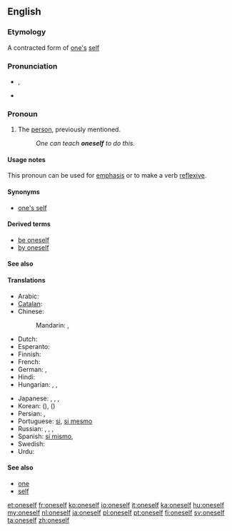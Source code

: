 ==English==

===Etymology===
A contracted form of [[one]][['s]] [[self]]

===Pronunciation===
* {{IPA|/wʌnˈsɛlf/}}, {{X-SAMPA|/wVn"sElf/}}
* {{audio|en-us-oneself.ogg|Audio (US)}}

===Pronoun===
{{en-pron|reflexive form of the indefinite pronoun|one|sometimes two words:|one's self}}

# The [[person]], previously mentioned.
#: ''One can teach '''oneself''' to do this.''

====Usage notes====
This pronoun can be used for [[emphasis]] or to make a verb [[reflexive]].

====Synonyms====
* [[one's self]]

====Derived terms====
* [[be oneself]]
* [[by oneself]]

====See also====
{{English personal pronouns}}

====Translations====
{{trans-top|The person, previously mentioned}}
* Arabic: {{t|ar|نفس|tr=nafs|sc=Arab}}
* [[Catalan]]: {{t-|ca|es}}
* Chinese:
*: Mandarin: {{t|zh|自己|tr=zìjǐ|sc=Hani}}, {{t|zh|自身|tr=zìshēn|sc=Hani}}
* Dutch: {{t+|nl|zichzelf}}
* Esperanto: {{t-|eo|mem|xs=Esperanto}}
* Finnish: {{t-|fi|itsensä}}
* French: {{t+|fr|soi-même}}
* German: {{t+|de|selbst}}, {{t+|de|sich}}
* Hindi: {{t|hi|ख़ुद|tr=xud|sc=Deva}}
* Hungarian: {{t+|hu|maga}}, {{t-|hu|önmaga}}, {{t|hu|sajátmaga}}
{{trans-mid}}
* Japanese: {{t|ja|自分|tr=じぶん, jibun|sc=Jpan}}, {{t|ja|自分自身|tr=じぶんじしん, jibun jishin|sc=Jpan}}, {{t|ja|自身|tr=じしん, jishin|sc=Jpan}}, {{t|ja|自己|tr=じこ, jiko|sc=Jpan}}
* Korean: {{t|ko|자신|tr=jasin|sc=Kore}} ({{t|ko|自身|sc=Kore}}), {{t|ko|자기|tr=jagi|sc=Kore}} ({{t|ko|自己|sc=Kore}})
* Persian: {{t|fa|خود|tr=xud, xod|sc=fa-Arab}}, {{t|fa|نفس|tr=nafs|sc=fa-Arab}}
* Portuguese: [[si#Portuguese|si]], [[si mesmo]]
* Russian: {{qualifier|nominative}} {{t|ru|сам|tr=sam|sc=Cyrl}}, {{qualifier|genitive, accusative}} {{t+|ru|себя|tr=sebjá}}, {{qualifier|dative, prepositional}} {{t|ru|себе|tr=sebé|sc=Cyrl}}, {{qualifier|etc.}}
* Spanish: [[sí mismo]], {{t|es|uno mismo}}
* Swedish: {{t-|sv|sig själv}}
* Urdu: {{t|ur|خود|tr=xud|sc=ur-Arab}}
{{trans-bottom}}

====See also====
* [[one#Pronoun|one]]
* [[self]]

[[et:oneself]]
[[fr:oneself]]
[[ko:oneself]]
[[io:oneself]]
[[it:oneself]]
[[ka:oneself]]
[[hu:oneself]]
[[my:oneself]]
[[nl:oneself]]
[[ja:oneself]]
[[pl:oneself]]
[[pt:oneself]]
[[fi:oneself]]
[[sv:oneself]]
[[ta:oneself]]
[[zh:oneself]]